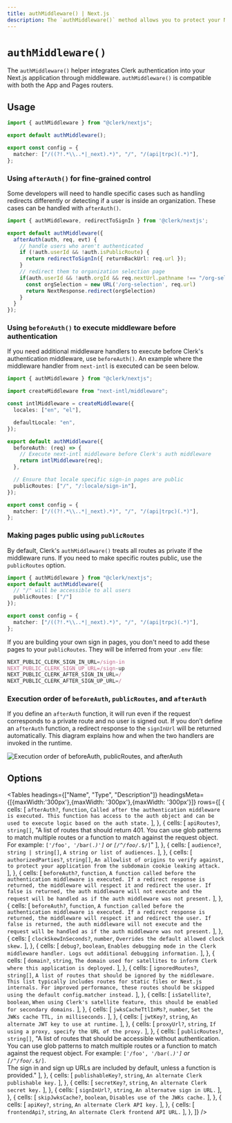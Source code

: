 ```yaml
---
title: authMiddleware() | Next.js
description: The `authMiddleware()` method allows you to protect your Next.js application using middleware.
---
```


# `authMiddleware()`

The `authMiddleware()` helper integrates Clerk authentication into your Next.js application through middleware. `authMiddleware()` is compatible with both the App and Pages routers.

## Usage

```ts filename="middleware.ts" copy
import { authMiddleware } from "@clerk/nextjs";

export default authMiddleware();

export const config = {
  matcher: ["/((?!.*\\..*|_next).*)", "/", "/(api|trpc)(.*)"],
};
```

### Using `afterAuth()` for fine-grained control

Some developers will need to handle specific cases such as handling redirects differently or detecting if a user is inside an organization. These cases can be handled with `afterAuth()`.

```ts filename="middleware.ts" copy
import { authMiddleware, redirectToSignIn } from '@clerk/nextjs';

export default authMiddleware({
  afterAuth(auth, req, evt) {
    // handle users who aren't authenticated
    if (!auth.userId && !auth.isPublicRoute) {
      return redirectToSignIn({ returnBackUrl: req.url });
    }
    // redirect them to organization selection page
    if(auth.userId && !auth.orgId && req.nextUrl.pathname !== "/org-selection"){
      const orgSelection = new URL('/org-selection', req.url)
      return NextResponse.redirect(orgSelection)
    }
  }
});
```

### Using `beforeAuth()` to execute middleware before authentication

If you need additional middleware handlers to execute before Clerk's authentication middleware, use `beforeAuth()`. An example where the middleware handler from `next-intl` is executed can be seen below.

```ts filename="middleware.ts" copy
import { authMiddleware } from "@clerk/nextjs";

import createMiddleware from "next-intl/middleware";

const intlMiddleware = createMiddleware({
  locales: ["en", "el"],

  defaultLocale: "en",
});

export default authMiddleware({
  beforeAuth: (req) => {
    // Execute next-intl middleware before Clerk's auth middleware
    return intlMiddleware(req);
  },

  // Ensure that locale specific sign-in pages are public
  publicRoutes: ["/", "/:locale/sign-in"],
});

export const config = {
  matcher: ["/((?!.*\\..*|_next).*)", "/", "/(api|trpc)(.*)"],
};
```

### Making pages public using `publicRoutes`

By default, Clerk's `authMiddleware()` treats all routes as private if the middleware runs. If you need to make specific routes public, use the `publicRoutes` option.

```ts filename="middleware.ts" copy
import { authMiddleware } from "@clerk/nextjs";
export default authMiddleware({
  // "/" will be accessible to all users
  publicRoutes: ["/"]
});

export const config = {
  matcher: ["/((?!.*\\..*|_next).*)", "/", "/(api|trpc)(.*)"],
};
```

If you are building your own sign in pages, you don't need to add these pages to your `publicRoutes`. They will be inferred from your `.env` file:

```ts filename=".env"
NEXT_PUBLIC_CLERK_SIGN_IN_URL=/sign-in
NEXT_PUBLIC_CLERK_SIGN_UP_URL=/sign-up
NEXT_PUBLIC_CLERK_AFTER_SIGN_IN_URL=/
NEXT_PUBLIC_CLERK_AFTER_SIGN_UP_URL=/
```


### Execution order of `beforeAuth`, `publicRoutes`, and `afterAuth`
  
If you define an `afterAuth` function, it will run even if the request corresponds to a private route and no user is signed out. If you don’t define an `afterAuth` function, a redirect response to the `signInUrl` will be returned automatically. This diagram explains how and when the two handlers are invoked in the runtime.

![Execution order of `beforeAuth`, `publicRoutes`, and `afterAuth`](/docs/images/nextjs/middleware-flow-chart.png)

## Options

<Tables
  headings={["Name", "Type", "Description"]}
  headingsMeta={[{maxWidth:'300px'},{maxWidth: '300px'},{maxWidth: '300px'}]}
  rows={[
    {
      cells: [
        <code>afterAuth?</code>,
        <code>function</code>,
        `Called after the authentication middleware is executed. This function has access to the auth object and can be used to execute logic based on the auth state.`
      ],
    },
    {
      cells: [
        <code>apiRoutes?</code>,
        <code>string[]</code>,
        "A list of routes that should return 401. You can use glob patterns to match multiple routes or a function to match against the request object. For example: <code>['/foo', '/bar(.*)']</code> or <code>[/^\/foo\/.*$/]</code>"
      ],
    },
    {
      cells: [
        <code>audience?</code>,
        <code>string | string[]</code>,
        `A string or list of audiences.`
      ],
    },
    {
      cells: [
        <code>authorizedParties?</code>,
        <code>string[]</code>,
        `An allowlist of origins to verify against, to protect your application from the subdomain cookie leaking attack.`
      ],
    },
    {
      cells: [
        <code>beforeAuth?</code>,
        <code>function</code>,
       `A function called before the authentication middleware is executed. If a redirect response is returned, the middleware will respect it and redirect the user. If false is returned, the auth middleware will not execute and the request will be handled as if the auth middleware was not present.`
      ],
    },
    {
      cells: [
        <code>beforeAuth?</code>,
        <code>function</code>,
       `A function called before the authentication middleware is executed. If a redirect response is returned, the middleware will respect it and redirect the user. If false is returned, the auth middleware will not execute and the request will be handled as if the auth middleware was not present.`
      ],
    },
    {
      cells: [
        <code>clockSkewInSeconds?</code>,
        <code>number</code>,
       `Overrides the default allowed clock skew.`
      ],
    },
    {
      cells: [
        <code>debug?</code>,
        <code>boolean</code>,
       `Enables debugging mode in the Clerk middleware handler. Logs out additional debugging information.`
      ],
    },
    {
      cells: [
        <code>domain?</code>,
        <code>string</code>,
       `The domain used for satellites to inform Clerk where this application is deployed.`
      ],
    },
    {
      cells: [
        <code>ignoredRoutes?</code>,
        <code>string[]</code>,
       `A list of routes that should be ignored by the middleware. This list typically includes routes for static files or Next.js internals. For improved performance, these routes should be skipped using the default config.matcher instead.`
      ],
    },
    {
      cells: [
        <code>isSatellite?</code>,
        <code>boolean</code>,
       `When using Clerk's satellite feature, this should be enabled for secondary domains.`
      ],
    },
    {
      cells: [
        <code>jwksCacheTtlInMs?</code>,
        <code>number</code>,
       `Set the JWKs cache TTL, in milliseconds.`
      ],
    },
    {
      cells: [
        <code>jwtKey?</code>,
        <code>string</code>,
       `An alternate JWT key to use at runtime.`
      ],
    },
    {
      cells: [
        <code>proxyUrl?</code>,
        <code>string</code>,
       `If using a proxy, specify the URL of the proxy.`
      ],
    },
    {
      cells: [
        <code>publicRoutes?</code>,
        <code>string[]</code>,
       "A list of routes that should be accessible without authentication. You can use glob patterns to match multiple routes or a function to match against the request object. For example: <code>['/foo', '/bar(.*)']</code> or <code>[/^\/foo\/.*$/]</code>.<br />The sign in and sign up URLs are included by default, unless a function is provided."
      ],
    },
    {
      cells: [
        <code>publishableKey?</code>,
        <code>string</code>,
       `An alternate Clerk publishable key.`
      ],
    },
    {
      cells: [
        <code>secretKey?</code>,
        <code>string</code>,
       `An alternate Clerk secret key.`
      ],
    },
    {
      cells: [
        <code>signInUrl?</code>,
        <code>string</code>,
       `An alternatve sign in URL.`
      ],
    },
    {
      cells: [
        <code>skipJwksCache?</code>,
        <code>boolean</code>,
       `Disables use of the JWKs cache.`
      ],
    },
    {
      cells: [
        <code>apiKey?</code>,
        <code>string</code>,
       `An alternate Clerk API key.`
      ],
    },
    {
      cells: [
        <code>frontendApi?</code>,
        <code>string</code>,
       `An alternate Clerk frontend API URL.`
      ],
    },
  ]}
/>

